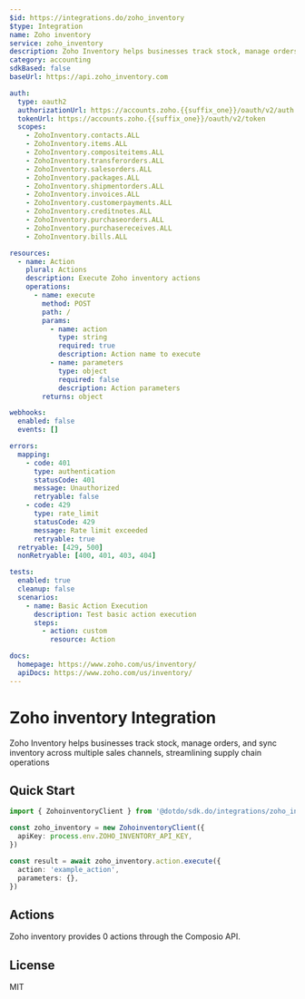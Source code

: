 ```yaml
---
$id: https://integrations.do/zoho_inventory
$type: Integration
name: Zoho inventory
service: zoho_inventory
description: Zoho Inventory helps businesses track stock, manage orders, and sync inventory across multiple sales channels, streamlining supply chain operations
category: accounting
sdkBased: false
baseUrl: https://api.zoho_inventory.com

auth:
  type: oauth2
  authorizationUrl: https://accounts.zoho.{{suffix_one}}/oauth/v2/auth
  tokenUrl: https://accounts.zoho.{{suffix_one}}/oauth/v2/token
  scopes:
    - ZohoInventory.contacts.ALL
    - ZohoInventory.items.ALL
    - ZohoInventory.compositeitems.ALL
    - ZohoInventory.transferorders.ALL
    - ZohoInventory.salesorders.ALL
    - ZohoInventory.packages.ALL
    - ZohoInventory.shipmentorders.ALL
    - ZohoInventory.invoices.ALL
    - ZohoInventory.customerpayments.ALL
    - ZohoInventory.creditnotes.ALL
    - ZohoInventory.purchaseorders.ALL
    - ZohoInventory.purchasereceives.ALL
    - ZohoInventory.bills.ALL

resources:
  - name: Action
    plural: Actions
    description: Execute Zoho inventory actions
    operations:
      - name: execute
        method: POST
        path: /
        params:
          - name: action
            type: string
            required: true
            description: Action name to execute
          - name: parameters
            type: object
            required: false
            description: Action parameters
        returns: object

webhooks:
  enabled: false
  events: []

errors:
  mapping:
    - code: 401
      type: authentication
      statusCode: 401
      message: Unauthorized
      retryable: false
    - code: 429
      type: rate_limit
      statusCode: 429
      message: Rate limit exceeded
      retryable: true
  retryable: [429, 500]
  nonRetryable: [400, 401, 403, 404]

tests:
  enabled: true
  cleanup: false
  scenarios:
    - name: Basic Action Execution
      description: Test basic action execution
      steps:
        - action: custom
          resource: Action

docs:
  homepage: https://www.zoho.com/us/inventory/
  apiDocs: https://www.zoho.com/us/inventory/
---
```


# Zoho inventory Integration

Zoho Inventory helps businesses track stock, manage orders, and sync inventory across multiple sales channels, streamlining supply chain operations

## Quick Start

```typescript
import { ZohoinventoryClient } from '@dotdo/sdk.do/integrations/zoho_inventory'

const zoho_inventory = new ZohoinventoryClient({
  apiKey: process.env.ZOHO_INVENTORY_API_KEY,
})

const result = await zoho_inventory.action.execute({
  action: 'example_action',
  parameters: {},
})
```

## Actions

Zoho inventory provides 0 actions through the Composio API.

## License

MIT
